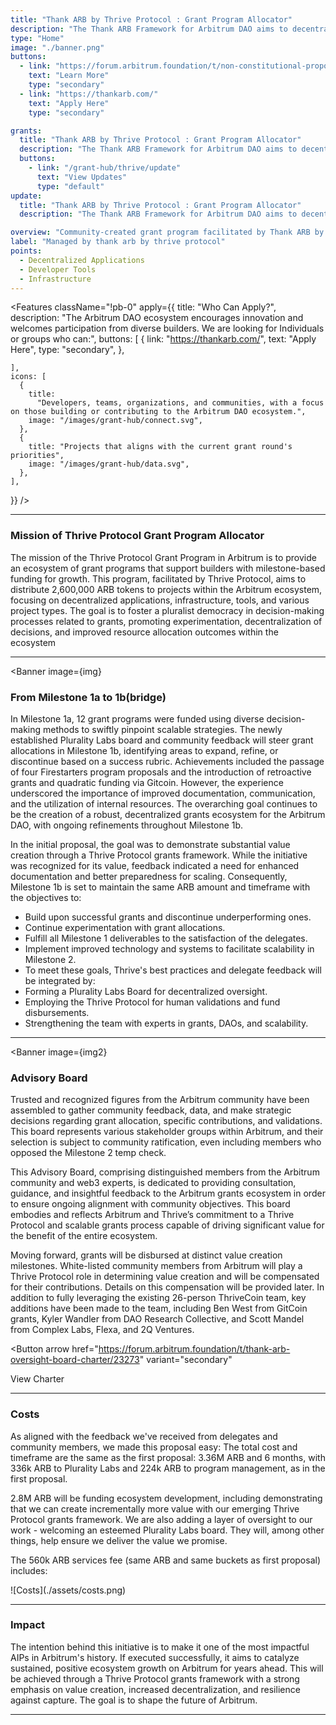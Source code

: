 ```yaml
---
title: "Thank ARB by Thrive Protocol : Grant Program Allocator"
description: "The Thank ARB Framework for Arbitrum DAO aims to decentralize grants decision-making and scale the ecosystem through a pluralistic approach, a success rubric for grant allocation, a former Plurality Labs Board for oversight, the Thrive Protocol for value creation validations, and a team revamp. The vision is to create a robust grants ecosystem, with Milestone 1b(ridge) focusing on refining grant allocations and leveraging technology, all within a budget of 3.36M ARB over 6 months."
type: "Home"
image: "./banner.png"
buttons:
  - link: "https://forum.arbitrum.foundation/t/non-constitutional-proposal-to-fund-plurality-labs-milestone-1b-ridge/21332?u=0x_buidler"
    text: "Learn More"
    type: "secondary"
  - link: "https://thankarb.com/"
    text: "Apply Here"
    type: "secondary"

grants:
  title: "Thank ARB by Thrive Protocol : Grant Program Allocator"
  description: "The Thank ARB Framework for Arbitrum DAO aims to decentralize grants decision-making and scale the ecosystem through a pluralistic approach, a success rubric for grant allocation, a former Plurality Labs Board for oversight, the Thrive Protocol for value creation validations, and a team revamp. The vision is to create a robust grants ecosystem, with Milestone 1b(ridge) focusing on refining grant allocations and leveraging technology, all within a budget of 3.36M ARB over 6 months."
  buttons:
    - link: "/grant-hub/thrive/update"
      text: "View Updates"
      type: "default"
update:
  title: "Thank ARB by Thrive Protocol : Grant Program Allocator"
  description: "The Thank ARB Framework for Arbitrum DAO aims to decentralize grants decision-making and scale the ecosystem through a pluralistic approach, a success rubric for grant allocation, a former Plurality Labs Board for oversight, the Thrive Protocol for value creation validations, and a team revamp. The vision is to create a robust grants ecosystem, with Milestone 1b(ridge) focusing on refining grant allocations and leveraging technology, all within a budget of 3.36M ARB over 6 months."

overview: "Community-created grant program facilitated by Thank ARB by Thrive Protocol as allocators to distribute funds, along with thankarb.com to facilitate participation from the ecosystem."
label: "Managed by thank arb by thrive protocol"
points:
  - Decentralized Applications
  - Developer Tools
  - Infrastructure
---
```



<Features
  className="!pb-0"
  apply={{
    title: "Who Can Apply?",
    description:
      "The Arbitrum DAO ecosystem encourages innovation and welcomes participation from diverse builders. We are looking for Individuals or groups who can:",
 buttons: [
      {
        link: "https://thankarb.com/",
        text: "Apply Here",
        type: "secondary",
      },

    ],
    icons: [
      {
        title:
          "Developers, teams, organizations, and communities, with a focus on those building or contributing to the Arbitrum DAO ecosystem.",
        image: "/images/grant-hub/connect.svg",
      },
      {
        title: "Projects that aligns with the current grant round's priorities",
        image: "/images/grant-hub/data.svg",
      },
    ],

}}
/>

---

### Mission of Thrive Protocol Grant Program Allocator

The mission of the Thrive Protocol Grant Program in Arbitrum is to provide an ecosystem of grant programs that support builders with milestone-based funding for growth. This program, facilitated by Thrive Protocol, aims to distribute 2,600,000 ARB tokens to projects within the Arbitrum ecosystem, focusing on decentralized applications, infrastructure, tools, and various project types. The goal is to foster a pluralist democracy in decision-making processes related to grants, promoting experimentation, decentralization of decisions, and improved resource allocation outcomes within the ecosystem

---


<Banner
  image={img}
>

### From Milestone 1a to 1b(bridge)

In Milestone 1a, 12 grant programs were funded using diverse decision-making methods to swiftly pinpoint scalable strategies. The newly established Plurality Labs board and community feedback will steer grant allocations in Milestone 1b, identifying areas to expand, refine, or discontinue based on a success rubric. Achievements included the passage of four Firestarters program proposals and the introduction of retroactive grants and quadratic funding via Gitcoin. However, the experience underscored the importance of improved documentation, communication, and the utilization of internal resources. The overarching goal continues to be the creation of a robust, decentralized grants ecosystem for the Arbitrum DAO, with ongoing refinements throughout Milestone 1b.

In the initial proposal, the goal was to demonstrate substantial value creation through a Thrive Protocol grants framework. While the initiative was recognized for its value, feedback indicated a need for enhanced documentation and better preparedness for scaling. Consequently, Milestone 1b is set to maintain the same ARB amount and timeframe with the objectives to:

- Build upon successful grants and discontinue underperforming ones.
- Continue experimentation with grant allocations.
- Fulfill all Milestone 1 deliverables to the satisfaction of the delegates.
- Implement improved technology and systems to facilitate scalability in Milestone 2.
- To meet these goals, Thrive's best practices and delegate feedback will be integrated by:
- Forming a Plurality Labs Board for decentralized oversight.
- Employing the Thrive Protocol for human validations and fund disbursements.
- Strengthening the team with experts in grants, DAOs, and scalability.

</Banner>

---


<Banner
  image={img2}
>

### Advisory Board

Trusted and recognized figures from the Arbitrum community have been assembled to gather community feedback, data, and make strategic decisions regarding grant allocation, specific contributions, and validations. This board represents various stakeholder groups within Arbitrum, and their selection is subject to community ratification, even including members who opposed the Milestone 2 temp check.

This Advisory Board, comprising distinguished members from the Arbitrum community and web3 experts, is dedicated to providing consultation, guidance, and insightful feedback to the Arbitrum grants ecosystem in order to ensure ongoing alignment with community objectives. This board embodies and reflects Arbitrum and Thrive’s commitment to a Thrive Protocol and scalable grants process capable of driving significant value for the benefit of the entire ecosystem.

Moving forward, grants will be disbursed at distinct value creation milestones. White-listed community members from Arbitrum will play a Thrive Protocol role in determining value creation and will be compensated for their contributions. Details on this compensation will be provided later.
In addition to fully leveraging the existing 26-person ThriveCoin team, key additions have been made to the team, including Ben West from GitCoin grants, Kyler Wandler from DAO Research Collective, and Scott Mandel from Complex Labs, Flexa, and 2Q Ventures.

<Button
  arrow
  href="https://forum.arbitrum.foundation/t/thank-arb-oversight-board-charter/23273"
  variant="secondary"
>
  View Charter
</Button>

</Banner>

---

### Costs

As aligned with the feedback we've received from delegates and community members, we made this proposal easy: The total cost and timeframe are the same as the first proposal: 3.36M ARB and 6 months, with 336k ARB to Plurality Labs and 224k ARB to program management, as in the first proposal.

2.8M ARB will be funding ecosystem development, including demonstrating that we can create incrementally more value with our emerging Thrive Protocol grants framework. We are also adding a layer of oversight to our work - welcoming an esteemed Plurality Labs board. They will, among other things, help ensure we deliver the value we promise.

The 560k ARB services fee (same ARB and same buckets as first proposal) includes:

<div className="xl:w-[80%]">![Costs](./assets/costs.png)</div>

---

### Impact

The intention behind this initiative is to make it one of the most impactful AIPs in Arbitrum's history. If executed successfully, it aims to catalyze sustained, positive ecosystem growth on Arbitrum for years ahead. This will be achieved through a Thrive Protocol grants framework with a strong emphasis on value creation, increased decentralization, and resilience against capture. The goal is to shape the future of Arbitrum.

---
